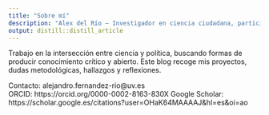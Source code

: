 ```yaml
---
title: "Sobre mí"
description: "Alex del Río – Investigador en ciencia ciudadana, participación juvenil y ética académica"
output: distill::distill_article
---
```


Trabajo en la intersección entre ciencia y política, buscando formas de producir conocimiento crítico y abierto. Este blog recoge mis proyectos, dudas metodológicas, hallazgos y reflexiones.

Contacto: alejandro.fernandez-rio@uv.es  
ORCID: https://orcid.org/0000-0002-8163-830X 
Google Scholar: https://scholar.google.es/citations?user=OHaK64MAAAAJ&hl=es&oi=ao
